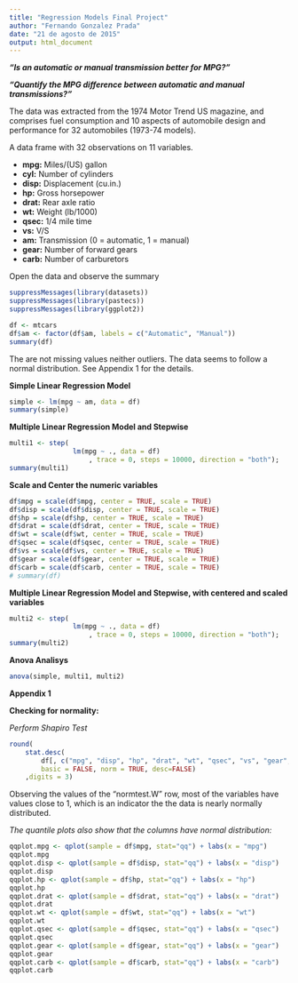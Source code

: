 ```yaml
---
title: "Regression Models Final Project"
author: "Fernando Gonzalez Prada"
date: "21 de agosto de 2015"
output: html_document
---
```


***"Is an automatic or manual transmission better for MPG?"***

***"Quantify the MPG difference between automatic and manual transmissions?"***

The data was extracted from the 1974 Motor Trend US magazine, and comprises fuel consumption and 10 aspects of automobile design and performance for 32 automobiles (1973-74 models).

A data frame with 32 observations on 11 variables.  


* **mpg:** Miles/(US) gallon
* **cyl:** Number of cylinders
* **disp:** Displacement (cu.in.)
* **hp:** Gross horsepower
* **drat:** Rear axle ratio
* **wt:** Weight (lb/1000)
* **qsec:** 1/4 mile time
* **vs:** V/S
* **am:** Transmission (0 = automatic, 1 = manual)
* **gear:** Number of forward gears
* **carb:** Number of carburetors 


Open the data and observe the summary
```r
suppressMessages(library(datasets))
suppressMessages(library(pastecs))
suppressMessages(library(ggplot2))

df <- mtcars
df$am <- factor(df$am, labels = c("Automatic", "Manual"))
summary(df)
```

The are not missing values neither outliers. The data seems to follow a normal distribution. See Appendix 1 for the details.


**Simple Linear Regression Model**
```r
simple <- lm(mpg ~ am, data = df)
summary(simple)
```

**Multiple Linear Regression Model and Stepwise**
```r
multi1 <- step(
                lm(mpg ~ ., data = df)
                    , trace = 0, steps = 10000, direction = "both");
summary(multi1)
```


**Scale and Center the numeric variables**

```r

df$mpg = scale(df$mpg, center = TRUE, scale = TRUE)
df$disp = scale(df$disp, center = TRUE, scale = TRUE)
df$hp = scale(df$hp, center = TRUE, scale = TRUE)
df$drat = scale(df$drat, center = TRUE, scale = TRUE)
df$wt = scale(df$wt, center = TRUE, scale = TRUE)
df$qsec = scale(df$qsec, center = TRUE, scale = TRUE)
df$vs = scale(df$vs, center = TRUE, scale = TRUE)
df$gear = scale(df$gear, center = TRUE, scale = TRUE)
df$carb = scale(df$carb, center = TRUE, scale = TRUE)
# summary(df)
```

**Multiple Linear Regression Model and Stepwise, with centered and scaled variables**
```r
multi2 <- step(
                lm(mpg ~ ., data = df)
                    , trace = 0, steps = 10000, direction = "both");
summary(multi2)
```

**Anova Analisys**
```r
anova(simple, multi1, multi2)
```


**Appendix 1**

**Checking for normality:**


*Perform Shapiro Test*
 
```r
round(
    stat.desc(
        df[, c("mpg", "disp", "hp", "drat", "wt", "qsec", "vs", "gear", "carb")],
        basic = FALSE, norm = TRUE, desc=FALSE)
    ,digits = 3)
```
Observing the values of the "normtest.W" row, most of the variables have values close to 1, which is an indicator the the data is nearly normally distributed.


*The quantile plots also show that the columns have normal distribution:*

```r

qqplot.mpg <- qplot(sample = df$mpg, stat="qq") + labs(x = "mpg")
qqplot.mpg
qqplot.disp <- qplot(sample = df$disp, stat="qq") + labs(x = "disp")
qqplot.disp
qqplot.hp <- qplot(sample = df$hp, stat="qq") + labs(x = "hp")
qqplot.hp
qqplot.drat <- qplot(sample = df$drat, stat="qq") + labs(x = "drat")
qqplot.drat
qqplot.wt <- qplot(sample = df$wt, stat="qq") + labs(x = "wt")
qqplot.wt
qqplot.qsec <- qplot(sample = df$qsec, stat="qq") + labs(x = "qsec")
qqplot.qsec
qqplot.gear <- qplot(sample = df$gear, stat="qq") + labs(x = "gear")
qqplot.gear
qqplot.carb <- qplot(sample = df$carb, stat="qq") + labs(x = "carb")
qqplot.carb
```


